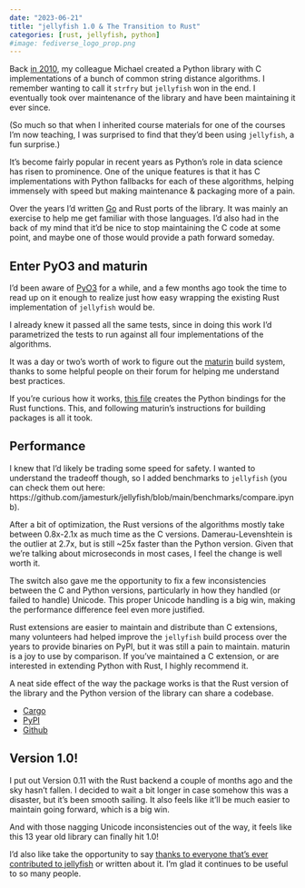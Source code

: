 ```yaml
---
date: "2023-06-21"
title: "jellyfish 1.0 & The Transition to Rust"
categories: [rust, jellyfish, python]
#image: fediverse_logo_prop.png
---
```


Back [in 2010](https://github.com/jamesturk/jellyfish/commits/main?after=2ebc2c647eafce3036d12814b0247cdd55e0be4d+489&branch=main&qualified_name=refs%2Fheads%2Fmain), my colleague Michael created a Python library with C implementations of a bunch of common string distance algorithms. I remember wanting to call it `strfry` but `jellyfish` won in the end. I eventually took over maintenance of the library and have been maintaining it ever since.

(So much so that when I inherited course materials for one of the courses I'm now teaching, I was surprised to find that they'd been using `jellyfish`, a fun surprise.)

It's become fairly popular in recent years as Python's role in data science has risen to prominence. One of the unique features is that it has C implementations with Python fallbacks for each of these algorithms, helping immensely with speed but making maintenance & packaging more of a pain.

Over the years I'd written [Go](https://github.com/jamesturk/go-jellyfish) and Rust ports of the library. It was mainly an exercise to help me get familiar with those languages. I'd also had in the back of my mind that it'd be nice to stop maintaining the C code at some point, and maybe one of those would provide a path forward someday.

## Enter PyO3 and maturin

I'd been aware of [PyO3](https://github.com/PyO3/pyo3) for a while, and a few months ago took the time to read up on it enough to realize just how easy wrapping the existing Rust implementation of `jellyfish` would be.

I already knew it passed all the same tests, since in doing this work I'd parametrized the tests to run against all four implementations of the algorithms.

It was a day or two's worth of work to figure out the [maturin](https://github.com/PyO3/maturin) build system, thanks to some helpful people on their forum for helping me understand best practices.

If you're curious how it works, [this file](https://github.com/jamesturk/jellyfish/blob/main/src/rustyfish.rs) creates the Python bindings for the Rust functions. This, and following maturin's instructions for building packages is all it took.

## Performance

I knew that I'd likely be trading some speed for safety. I wanted to understand the tradeoff though, so I added benchmarks to `jellyfish` (you can check them out here: https://github.com/jamesturk/jellyfish/blob/main/benchmarks/compare.ipynb).

After a bit of optimization, the Rust versions of the algorithms mostly take between 0.8x-2.1x as much time as the C versions.  Damerau-Levenshtein is the outlier at 2.7x, but is still ~25x faster than the Python version.  Given that we're talking about microseconds in most cases, I feel the change is well worth it.

The switch also gave me the opportunity to fix a few inconsistencies between the C and Python versions, particularly in how they handled (or failed to handle) Unicode. This proper Unicode handling is a big win, making the performance difference feel even more justified.

Rust extensions are easier to maintain and distribute than C extensions, many volunteers had helped improve the `jellyfish` build process over the years to provide binaries on PyPI, but it was still a pain to maintain.  maturin is a joy to use by comparison. If you've maintained a C extension, or are interested in extending Python with Rust, I highly recommend it.

A neat side effect of the way the package works is that the Rust version of the library and the Python version of the library can share a codebase. 

* [Cargo](https://crates.io/crates/jellyfish/)
* [PyPI](https://pypi.org/project/jellyfish/)
* [Github](https://github.com/jamesturk/jellyfish/)

## Version 1.0!

I put out Version 0.11 with the Rust backend a couple of months ago and the sky hasn't fallen. I decided to wait a bit longer in case somehow this was a disaster, but it's been smooth sailing. It also feels like it'll be much easier to maintain going forward, which is a big win.

And with those nagging Unicode inconsistencies out of the way, it feels like this 13 year old library can finally hit 1.0!

I'd also like take the opportunity to say [thanks to everyone that's ever contributed to jellyfish](https://github.com/jamesturk/jellyfish/graphs/contributors) or written about it. I'm glad it continues to be useful to so many people.